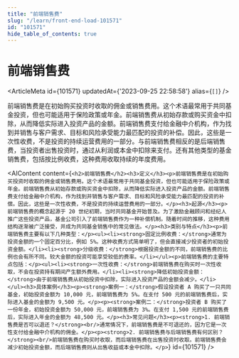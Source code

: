 ```yaml
---
title: "前端销售费"
slug: "/learn/front-end-load-101571"
id: "101571"
hide_table_of_contents: true
---
```



# 前端销售费

<ArticleMeta id={101571} updatedAt={'2023-09-25 22:58:58'} alias={`[]`} />
<div className='border-solid border-b border-t-0 my-4 border-[var(--ifm-color-gray-300)]' />

前端销售费是在初始购买投资时收取的佣金或销售费用。这个术语最常用于共同基金投资，但也可能适用于保险政策或年金。前端销售费从初始存款或购买资金中扣除，从而降低实际进入投资产品的金额。前端销售费支付给金融中介机构，作为找到并销售与客户需求、目标和风险承受能力最匹配的投资的补偿。因此，这些是一次性收费，不是投资的持续运营费用的一部分。与前端销售费相反的是后端销售费，当投资者出售投资时，通过从利润或本金中扣除来支付。还有其他类型的基金销售费，包括按比例收费，这种费用收取持续的年度费用。

<AIContent content={`<h2>前端销售费</h2><h3>定义</h3><p>前端销售费是在初始购买投资时收取的佣金或销售费用。这个术语最常用于共同基金投资，但也可能适用于保险政策或年金。前端销售费从初始存款或购买资金中扣除，从而降低实际进入投资产品的金额。前端销售费支付给金融中介机构，作为找到并销售与客户需求、目标和风险承受能力最匹配的投资的补偿。因此，这些是一次性收费，不是投资的持续运营费用的一部分。</p><h3>起源</h3><p>前端销售费的概念起源于 20 世纪初期，当时共同基金开始普及。为了激励金融顾问和经纪人推广这些投资产品，基金公司引入了前端销售费作为一种补偿机制。随着时间的推移，这种费用结构逐渐被广泛接受，并成为共同基金销售中的常见做法。</p><h3>类别与特点</h3><p>前端销售费主要有以下几种类型：</p><ul><li><strong>固定比例收费：</strong>通常为投资金额的一个固定百分比，例如 5%。这种收费方式简单明了，但会直接减少投资者的初始投资金额。</li><li><strong>分级收费：</strong>根据投资金额的不同，前端销售费的比例也会有所不同。较大金额的投资可能享受较低的费率。</li></ul><p>前端销售费的主要特点包括：</p><ul><li><strong>一次性收费：</strong>前端销售费在购买时一次性收取，不会在投资持有期间产生额外费用。</li><li><strong>降低初始投资金额：</strong>由于前端销售费从初始投资中扣除，实际进入投资产品的金额会减少。</li></ul><h3>具体案例</h3><p><strong>案例一：</strong>假设投资者 A 购买了一只共同基金，初始投资金额为 10,000 元，前端销售费为 5%。在支付 500 元的前端销售费后，实际进入基金的金额为 9,500 元。</p><p><strong>案例二：</strong>投资者 B 购买了一份年金，初始投资金额为 50,000 元，前端销售费为 3%。在支付 1,500 元的前端销售费后，实际进入年金的金额为 48,500 元。</p><h3>常见问题</h3><p><strong>1. 前端销售费是否可以退还？</strong><br/>通常情况下，前端销售费是不可退还的，因为它是一次性支付给金融中介机构的佣金。</p><p><strong>2. 前端销售费与后端销售费有何区别？</strong><br/>前端销售费在购买时收取，而后端销售费在出售投资时收取。前端销售费会减少初始投资金额，而后端销售费则从出售收益或本金中扣除。</p>`} id={101571} />
